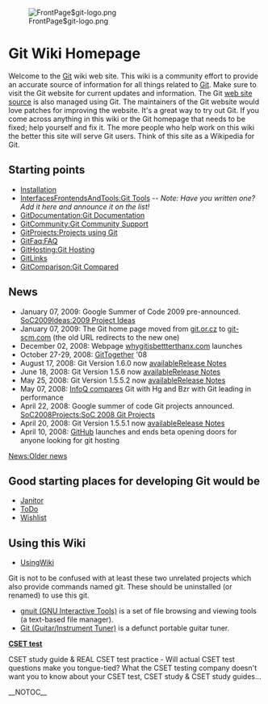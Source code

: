 <!-- ## Please edit system and help pages ONLY in the moinmaster wiki! For more
 -->
<!-- ## information, please see [[MoinMaster]]:[[MoinPagesEditorGroup]].
 -->
<!-- ##master-page:[[FrontPage]]
 -->
<!-- #format wiki
 -->
<!-- #language en
 -->
<!-- #pragma section-numbers off
 -->
[[Image:FrontPage$git-logo.png]] 

= Git Wiki Homepage =
Welcome to the [[Git]] wiki web site. This wiki is a community effort to provide an accurate source of information for all things related to [http://git-scm.com Git]. Make sure to visit the Git website for current updates and information. The Git [http://github.com/schacon/gitscm web site source] is also managed using Git. The maintainers of the Git website would love patches for improving the website. It's a great way to try out Git. If you come across anything in this wiki or the Git homepage that needs to be fixed; help yourself and fix it. The more people who help work on this wiki the better this site will serve Git users. Think of this site as a Wikipedia for Git. 

== Starting points ==
* [[Installation]]
* [[InterfacesFrontendsAndTools:Git Tools]] -- <i>Note: Have you written one? Add it here and announce it on the list!</i>
* [[GitDocumentation:Git Documentation]]
* [[GitCommunity:Git Community Support]]
* [[GitProjects:Projects using Git]]
* [[GitFaq:FAQ]]
* [[GitHosting:Git Hosting]]
* [[GitLinks]]
* [[GitComparison:Git Compared]]

== News ==
* January 07, 2009: Google Summer of Code 2009 pre-announced. [[SoC2009Ideas:2009 Project Ideas]]
* January 07, 2009: The Git home page moved from [http://git.or.cz/index.html git.or.cz] to [http://git-scm.com/ git-scm.com] (the old URL redirects to the new one)
* December 02, 2008: Webpage [http://whygitisbetterthanx.com/ whygitisbettterthanx.com] launches
* October 27-29, 2008: [[GitTogether]] '08
* August 17, 2008: Git Version 1.6.0 now [http://kernel.org/pub/software/scm/git/ available][http://www.kernel.org/pub/software/scm/git/docs/RelNotes-1.6.0.txt Release Notes]
* June 18, 2008: Git Version 1.5.6 now [http://kernel.org/pub/software/scm/git/ available][http://www.kernel.org/pub/software/scm/git/docs/RelNotes-1.5.6.txt Release Notes]
* May 25, 2008: Git Version 1.5.5.2 now [http://kernel.org/pub/software/scm/git/ available][http://www.kernel.org/pub/software/scm/git/docs/RelNotes-1.5.5.2.txt Release Notes]
* May 07, 2008: [http://www.infoq.com/articles/dvcs-guide InfoQ compares] Git with Hg and Bzr with Git leading in performance
* April 22, 2008: Google summer of code Git projects announced. [[SoC2008Projects:SoC 2008 Git Projects]]
* April 20, 2008: Git Version 1.5.5.1 now [http://kernel.org/pub/software/scm/git/ available][http://www.kernel.org/pub/software/scm/git/docs/RelNotes-1.5.5.1.txt Release Notes]
* April 10, 2008: [http://www.github.com GitHub] launches and ends beta opening doors for anyone looking for git hosting
[[News:Older news]]

== Good starting places for developing Git would be ==
* [[Janitor]]
* [[ToDo]]
* [[Wishlist]]
== Using this Wiki ==
* [[UsingWiki]]
Git is not to be confused with at least these two unrelated projects which also provide commands named git. These should be uninstalled (or renamed) to use this git.

* [http://hulubei.net/tudor/git/ gnuit (GNU Interactive Tools)] is a set of file browsing and viewing tools (a text-based file manager).
* [http://sourceforge.net/projects/git Git (Guitar/Instrument Tuner)] is a defunct portable guitar tuner.

<b>[http://www.teachingsolutions.org/cset.html CSET test]</b>

CSET study guide & REAL CSET test practice - Will actual CSET test questions make you tongue-tied? What the CSET testing company doesn't want you to know about your CSET test, CSET study & CSET study guides...

__NOTOC__